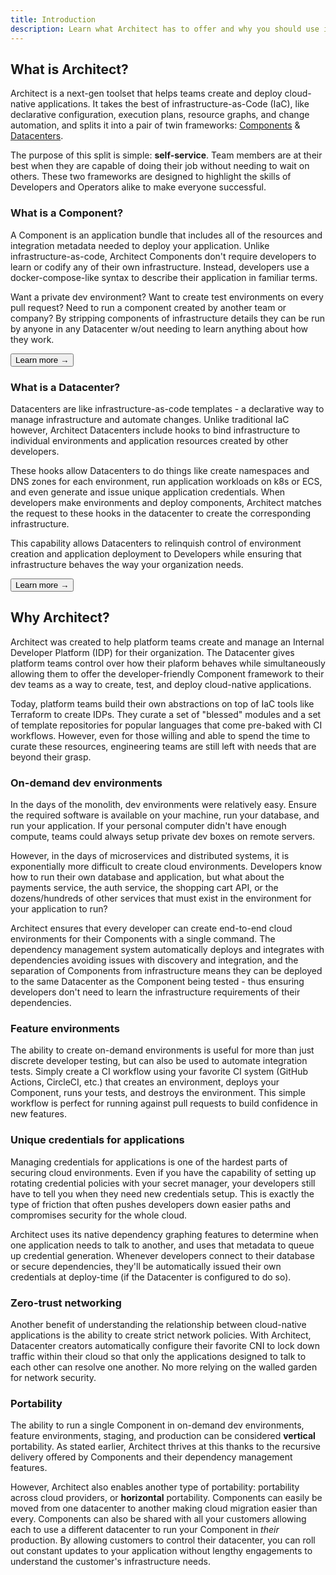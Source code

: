 ```yaml
---
title: Introduction
description: Learn what Architect has to offer and why you should use it for your IDP
---
```



## What is Architect?

Architect is a next-gen toolset that helps teams create and deploy cloud-native applications. It
takes the best of infrastructure-as-Code (IaC), like declarative configuration, execution plans,
resource graphs, and change automation, and splits it into a pair of twin frameworks:
[Components](/docs/components/overview) & [Datacenters](/docs/datacenters/overview).

The purpose of this split is simple: **self-service**. Team members are at their best when they are
capable of doing their job without needing to wait on others. These two frameworks are designed to
highlight the skills of Developers and Operators alike to make everyone successful.

### What is a Component?

A Component is an application bundle that includes all of the resources and integration metadata
needed to deploy your application. Unlike infrastructure-as-code, Architect Components don't require
developers to learn or codify any of their own infrastructure. Instead, developers use a
docker-compose-like syntax to describe their application in familiar terms.

Want a private dev environment? Want to create test environments on every pull request? Need to run
a component created by another team or company? By stripping components of infrastructure details
they can be run by anyone in any Datacenter w/out needing to learn anything about how they work.

<Button to="/docs/components/overview" color="slate-blue" size="lg">
  <span>
    Learn more <span aria-hidden="true">→</span>
  </span>
</Button>

### What is a Datacenter?

Datacenters are like infrastructure-as-code templates - a declarative way to manage infrastructure
and automate changes. Unlike traditional IaC however, Architect Datacenters include hooks to bind
infrastructure to individual environments and application resources created by other developers.

These hooks allow Datacenters to do things like create namespaces and DNS zones for each
environment, run application workloads on k8s or ECS, and even generate and issue unique application
credentials. When developers make environments and deploy components, Architect matches the request
to these hooks in the datacenter to create the corresponding infrastructure.

This capability allows Datacenters to relinquish control of environment creation and application
deployment to Developers while ensuring that infrastructure behaves the way your organization needs.

<Button to="/docs/datacenters/overview" color="slate-blue" size="lg">
  Learn more <span aria-hidden="true">→</span>
</Button>

## Why Architect?

Architect was created to help platform teams create and manage an Internal Developer Platform (IDP)
for their organization. The Datacenter gives platform teams control over how their plaform behaves
while simultaneously allowing them to offer the developer-friendly Component framework to their dev
teams as a way to create, test, and deploy cloud-native applications.

Today, platform teams build their own abstractions on top of IaC tools like Terraform to create
IDPs. They curate a set of "blessed" modules and a set of template repositories for popular
languages that come pre-baked with CI workflows. However, even for those willing and able to spend
the time to curate these resources, engineering teams are still left with needs that are beyond
their grasp.

### On-demand dev environments

In the days of the monolith, dev environments were relatively easy. Ensure the required software is
available on your machine, run your database, and run your application. If your personal computer
didn't have enough compute, teams could always setup private dev boxes on remote servers.

However, in the days of microservices and distributed systems, it is exponentially more difficult to
create cloud environments. Developers know how to run their own database and application, but what
about the payments service, the auth service, the shopping cart API, or the dozens/hundreds of other
services that must exist in the environment for your application to run?

Architect ensures that every developer can create end-to-end cloud environments for their Components
with a single command. The dependency management system automatically deploys and integrates with
dependencies avoiding issues with discovery and integration, and the separation of Components from
infrastructure means they can be deployed to the same Datacenter as the Component being tested -
thus ensuring developers don't need to learn the infrastructure requirements of their dependencies.

### Feature environments

The ability to create on-demand environments is useful for more than just discrete developer
testing, but can also be used to automate integration tests. Simply create a CI workflow using your
favorite CI system (GitHub Actions, CircleCI, etc.) that creates an environment, deploys your
Component, runs your tests, and destroys the environment. This simple workflow is perfect for
running against pull requests to build confidence in new features.

### Unique credentials for applications

Managing credentials for applications is one of the hardest parts of securing cloud environments.
Even if you have the capability of setting up rotating credential policies with your secret manager,
your developers still have to tell you when they need new credentials setup. This is exactly the
type of friction that often pushes developers down easier paths and compromises security for the
whole cloud.

Architect uses its native dependency graphing features to determine when one application needs to
talk to another, and uses that metadata to queue up credential generation. Whenever developers
connect to their database or secure dependencies, they'll be automatically issued their own
credentials at deploy-time (if the Datacenter is configured to do so).

### Zero-trust networking

Another benefit of understanding the relationship between cloud-native applications is the ability
to create strict network policies. With Architect, Datacenter creators automatically configure their
favorite CNI to lock down traffic within their cloud so that only the applications designed to talk
to each other can resolve one another. No more relying on the walled garden for network security.

### Portability

The ability to run a single Component in on-demand dev environments, feature environments, staging,
and production can be considered **vertical** portability. As stated earlier, Architect thrives at
this thanks to the recursive delivery offered by Components and their dependency management
features.

However, Architect also enables another type of portability: portability across cloud providers, or
**horizontal** portability. Components can easily be moved from one datacenter to another making
cloud migration easier than every. Components can also be shared with all your customers allowing
each to use a different datacenter to run your Component in _their_ production. By allowing
customers to control their datacenter, you can roll out constant updates to your application without
lengthy engagements to understand the customer's infrastructure needs.
